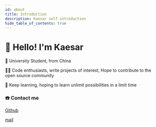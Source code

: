 ```yaml
---
id: about
title: Introduction
description: Kaesar self-introduction
hide_table_of_contents: true
---
```



# 👋 Hello! I'm Kaesar

🧑 University Student, from China

👨‍💻 Code enthusiasts, write projects of interest, Hope to contribute to the open source community

🌱 Keep learning, hoping to learn unlimit possibilities in a limit time

### ☎️ Contact me

<p><Icon icon="ri:github-line" width="20" heigth="20" /> <a href="https://github.com/qzlu-cyber" >Github</a></p>

<p><Icon icon="ri:mail-open-line" width="20" heigth="20" /> <a href="qzlu3773@163.com">mail</a></p>
